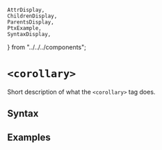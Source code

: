     AttrDisplay,
    ChildrenDisplay,
    ParentsDisplay,
    PtxExample,
    SyntaxDisplay,
} from "../../../components";

# `<corollary>`

Short description of what the `<corollary>` tag does.

## Syntax

<SyntaxDisplay name="corollary" />

## Examples

    